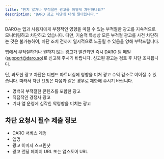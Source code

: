 ```yaml
---
title: "원치 않거나 부적절한 광고를 어떻게 차단하나요?"
description: "DARO 광고 차단에 대해 알아봅니다."
---
```


DARO는 앱과 사용자에게 부정적인 영향을 미칠 수 있는 부적절한 광고를 지속적으로 모니터링하고 차단하고 있습니다. 다만, 기술적 특성상 모든 부적절 광고를 사전 차단하는 것은 불가능하여, 차단 조치 전까지 일시적으로 노출될 수 있음을 양해 부탁드립니다.

앱에서 부적절하거나 원하지 않는 광고가 발견되면 즉시 DARO 팀 메일(support@daro.so)로 신고해 주시기 바랍니다. 신고된 광고는 검토 후 차단 조치됩니다. 

단, 과도한 광고 차단은 디맨드 파트너십에 영향을 미쳐 광고 수익 감소로 이어질 수 있습니다. 따라서 차단 요청은 다음과 같은 경우로 제한해 주시기 바랍니다.

- 명백히 부적절한 콘텐츠를 포함한 광고
- 직접적인 경쟁사 광고
- 기타 앱 운영에 심각한 악영향을 미치는 광고

## 차단 요청시 필수 제출 정보

- DARO 서비스 계정
- 앱명
- 광고 이미지 스크린샷
- 광고 랜딩 페이지 URL 또는 앱스토어 URL